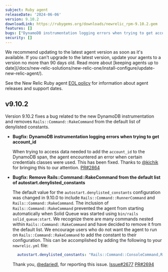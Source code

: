 ```yaml
---
subject: Ruby agent
releaseDate: '2024-06-06'
version: 9.10.2
downloadLink: https://rubygems.org/downloads/newrelic_rpm-9.10.2.gem
features: []
bugs: ["DynamoDB instrumentation logging errors when trying to get account_id", "Remove Rails::Command::RakeCommand from the default list of autostart.denylisted_constants"]
security: []
---
```


<Callout variant="important">
  We recommend updating to the latest agent version as soon as it's available. If you can't upgrade to the latest version, update your agents to a version no more than 90 days old. Read more about [keeping agents up to date](/docs/new-relic-solutions/new-relic-one/install-configure/update-new-relic-agent/).

  See the New Relic Ruby agent [EOL policy](https://docs.newrelic.com/docs/apm/agents/ruby-agent/getting-started/ruby-agent-eol-policy/) for information about agent releases and support dates.
</Callout>

## v9.10.2

Version 9.10.2 fixes a bug related to the new DynamoDB instrumentation and removes `Rails::Command::RakeCommand` from the default list of denylisted constants.

- **Bugfix: DynamoDB instrumentation logging errors when trying to get account_id**

    When trying to access data needed to add the `account_id` to the DynamoDB span, the agent encountered an error when certain credentials classes were used. This has been fixed. Thanks to [@kichik](https://github.com/kichik) for bringing this to our attention. [PR#2864](https://github.com/newrelic/newrelic-ruby-agent/pull/2684)

- **Bugfix: Remove Rails::Command::RakeCommand from the default list of autostart.denylisted_constants**

  The default value for the `autostart.denylisted_constants` configuration was changed in 9.10.0 to include `Rails::Command::RunnerCommand` and `Rails::Command::RakeCommand`. The inclusion of `Rails::Command::RakeCommand` prevented the agent from starting automatically when Solid Queue was started using `bin/rails solid_queue:start`. We recognize there are many commands nested within `Rails::Command::RakeCommand` and have decided to remove it from the default list. We encourage users who do not want the agent to run on `Rails::Command::RakeCommand` to add the constant to their configuration. This can be accomplished by adding the following to your `newrelic.yml` file:

  ```yaml
    autostart.denylisted_constants: "Rails::Command::ConsoleCommand,Rails::Command::CredentialsCommand,Rails::Command::Db::System::ChangeCommand,Rails::Command::DbConsoleCommand,Rails::Command::DestroyCommand,Rails::Command::DevCommand,Rails::Command::EncryptedCommand,Rails::Command::GenerateCommand,Rails::Command::InitializersCommand,Rails::Command::NotesCommand,Rails::Command::RakeCommand,Rails::Command::RoutesCommand,Rails::Command::RunnerCommand,Rails::Command::SecretsCommand,Rails::Console,Rails::DBConsole"
  ```

  Thank you, [@edariedl](https://github.com/edariedl), for reporting this issue. [Issue#2677](https://github.com/newrelic/newrelic-ruby-agent/issues/2677) [PR#2694](https://github.com/newrelic/newrelic-ruby-agent/pull/2694)


